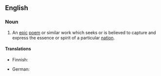 {{also|national-epic}}
==English==
{{wikipedia}}

===Noun===
{{en-noun}}

# An [[epic]] [[poem]] or similar work which seeks or is believed to capture and express the essence or spirit of a particular [[nation]].

====Translations====
{{trans-top|epic poem}}
* Finnish: {{t+|fi|kansalliseepos}}
{{trans-mid}}
* German: {{t+|de|Nationalepos|n}}
{{trans-bottom}}